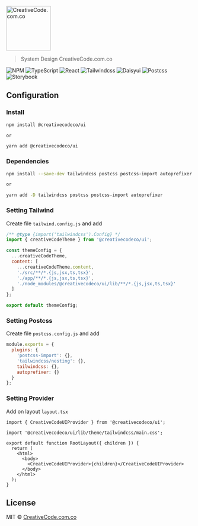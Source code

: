 
<Meta title='CreativeCode.com.co/UI' />

<img
  src='https://www.creativecode.com.co/wp-content/uploads/2020/01/CreativeCode.png'
  alt='CreativeCode.com.co'
  width='120'
/>

> System Design CreativeCode.com.co

![NPM](https://img.shields.io/badge/NPM-%23CB3837.svg?style=for-the-badge&logo=npm&logoColor=white) ![TypeScript](https://img.shields.io/badge/typescript-%23007ACC.svg?style=for-the-badge&logo=typescript&logoColor=white) ![React](https://img.shields.io/badge/react-%2320232a.svg?style=for-the-badge&logo=react&logoColor=%2361DAFB) ![Tailwindcss](https://img.shields.io/badge/Tailwind_CSS-38B2AC?style=for-the-badge&logo=tailwind-css&logoColor=white) ![Daisyui](https://img.shields.io/badge/daisyUI-1ad1a5?style=for-the-badge&logo=daisyui&logoColor=white) ![Postcss](https://img.shields.io/badge/postcss-DD3A0A?style=for-the-badge&logo=postcss&logoColor=white) ![Storybook](https://img.shields.io/badge/storybook-FF4785?style=for-the-badge&logo=storybook&logoColor=white)

## Configuration

### Install

```bash
npm install @creativecodeco/ui

or

yarn add @creativecodeco/ui
```

### Dependencies

```bash
npm install --save-dev tailwindcss postcss postcss-import autoprefixer

or

yarn add -D tailwindcss postcss postcss-import autoprefixer
```

### Setting Tailwind

Create file `tailwind.config.js` and add

```js
/** @type {import('tailwindcss').Config} */
import { creativeCodeTheme } from '@creativecodeco/ui';

const themeConfig = {
  ...creativeCodeTheme,
  content: [
    ...creativeCodeTheme.content,
    './src/**/*.{js,jsx,ts,tsx}',
    './app/**/*.{js,jsx,ts,tsx}',
    './node_modules/@creativecodeco/ui/lib/**/*.{js,jsx,ts,tsx}'
  ]
};

export default themeConfig;
```

### Setting Postcss

Create file `postcss.config.js` and add

```js
module.exports = {
  plugins: {
    'postcss-import': {},
    'tailwindcss/nesting': {},
    tailwindcss: {},
    autoprefixer: {}
  }
};
```

### Setting Provider

Add on layout `layout.tsx`

```tsx
import { CreativeCodeUIProvider } from '@creativecodeco/ui';

import '@creativecodeco/ui/lib/theme/tailwindcss/main.css';

export default function RootLayout({ children }) {
  return (
    <html>
      <body>
        <CreativeCodeUIProvider>{children}</CreativeCodeUIProvider>
      </body>
    </html>
  );
}
```

## License

MIT © [CreativeCode.com.co](https://github.com/creativecodeco)
